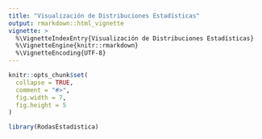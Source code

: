 ---
title: "Visualización de Distribuciones Estadísticas"
output: rmarkdown::html_vignette
vignette: >
  %\VignetteIndexEntry{Visualización de Distribuciones Estadísticas}
  %\VignetteEngine{knitr::rmarkdown}
  %\VignetteEncoding{UTF-8}
---

```{r, include = FALSE}
knitr::opts_chunk$set(
  collapse = TRUE,
  comment = "#>",
  fig.width = 7,
  fig.height = 5
)
```

```{r setup}
library(RodasEstadistica)
```
